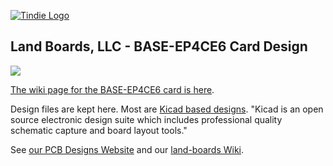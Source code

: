 <a href="https://www.tindie.com/store/land_boards/" >
<img src="http://land-boards.com/blwiki/images/e/eb/Tindie-larges-v2.png" alt="Tindie Logo">
</img></a>

== Land Boards, LLC - BASE-EP4CE6 Card Design ==

<img src="http://land-boards.com/blwiki/images/0/0a/BASE-EP4CE6-800pxV-197.jpg"></img>

[http://land-boards.com/blwiki/index.php?title=LED-32 The wiki page for the BASE-EP4CE6 card is here].

Design files are kept here. Most are [http://www.kicad-pcb.org/display/KICAD/KiCad+EDA+Software+Suite/ Kicad based designs].
"Kicad is an open source electronic design suite which includes professional quality schematic capture and board layout tools."

See [http://land-boards.com/content/ our PCB Designs Website] and our [http://land-boards.com/blwiki/ land-boards Wiki].

